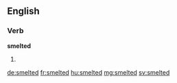 ==English==

===Verb===
'''smelted'''

# {{en-past of|smelt}}

[[de:smelted]]
[[fr:smelted]]
[[hu:smelted]]
[[mg:smelted]]
[[sv:smelted]]